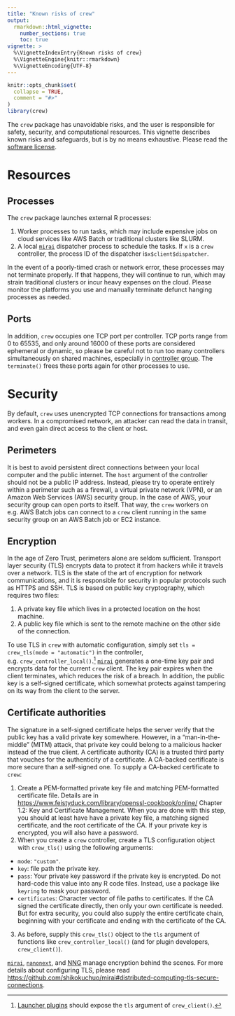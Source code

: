 ```yaml
---
title: "Known risks of crew"
output:
  rmarkdown::html_vignette:
    number_sections: true
    toc: true
vignette: >
  %\VignetteIndexEntry{Known risks of crew}
  %\VignetteEngine{knitr::rmarkdown}
  %\VignetteEncoding{UTF-8}
---
```


```r
knitr::opts_chunk$set(
  collapse = TRUE,
  comment = "#>"
)
library(crew)
```

The `crew` package has unavoidable risks, and the user is responsible for safety, security, and computational resources. This vignette describes known risks and safeguards, but is by no means exhaustive. Please read the [software license](https://wlandau.github.io/crew/LICENSE.html).

# Resources

## Processes

The `crew` package launches external R processes:

1. Worker processes to run tasks, which may include expensive jobs on cloud services like AWS Batch or traditional clusters like SLURM.
2. A local [`mirai`](https://github.com/shikokuchuo/mirai) dispatcher process to schedule the tasks. If `x` is a `crew` controller, the process ID of the dispatcher is`x$client$dispatcher`.

In the event of a poorly-timed crash or network error, these processes may not terminate properly. If that happens, they will continue to run, which may strain traditional clusters or incur heavy expenses on the cloud. Please monitor the platforms you use and manually terminate defunct hanging processes as needed.

## Ports

In addition, `crew` occupies one TCP port per controller. TCP ports range from 0 to 65535, and only around 16000 of these ports are considered ephemeral or dynamic, so please be careful not to run too many controllers simultaneously on shared machines, especially in [controller group](https://wlandau.github.io/crew/articles/groups.html). The `terminate()` frees these ports again for other processes to use.

# Security

By default, `crew` uses unencrypted TCP connections for transactions among workers. In a compromised network, an attacker can read the data in transit, and even gain direct access to the client or host.

## Perimeters

It is best to avoid persistent direct connections between your local computer and the public internet. The `host` argument of the controller should not be a public IP address. Instead, please try to operate entirely within a perimeter such as a firewall, a virtual private network (VPN), or an Amazon Web Services (AWS) security group. In the case of AWS, your security group can open ports to itself. That way, the `crew` workers on e.g. AWS Batch jobs can connect to a `crew` client running in the same security group on an AWS Batch job or EC2 instance.

## Encryption

In the age of Zero Trust, perimeters alone are seldom sufficient. Transport layer security (TLS) encrypts data to protect it from hackers while it travels over a network. TLS is the state of the art of encryption for network communications, and it is responsible for security in popular protocols such as HTTPS and SSH. TLS is based on public key cryptography, which requires two files:

1. A private key file which lives in a protected location on the host machine.
2. A public key file which is sent to the remote machine on the other side of the connection.

To use TLS in `crew` with automatic configuration, simply set `tls = crew_tls(mode = "automatic")` in the controller, e.g. `crew_controller_local()`.^[[Launcher plugins](https://wlandau.github.io/crew/articles/plugins.html) should expose the `tls` argument of `crew_client()`.] [`mirai`](https://github.com/shikokuchuo/mirai) generates a one-time key pair and encrypts data for the current `crew` client. The key pair expires when the client terminates, which reduces the risk of a breach. In addition, the public key is a self-signed certificate, which somewhat protects against tampering on its way from the client to the server.

## Certificate authorities

The signature in a self-signed certificate helps the server verify that the public key has a valid private key somewhere. However, in a "man-in-the-middle" (MITM) attack, that private key could belong to a malicious hacker instead of the true client. A certificate authority (CA) is a trusted third party that vouches for the authenticity of a certificate. A CA-backed certificate is more secure than a self-signed one. To supply a CA-backed certificate to `crew`: 

1. Create a PEM-formatted private key file and matching PEM-formatted certificate file. Details are in <https://www.feistyduck.com/library/openssl-cookbook/online/> Chapter 1.2: Key and Certificate Management. When you are done with this step, you should at least have have a private key file, a matching signed certificate, and the root certificate of the CA. If your private key is encrypted, you will also have a password.
2. When you create a `crew` controller, create a TLS configuration object with `crew_tls()` using the following arguments:
  * `mode`: `"custom"`.
  * `key`: file path the private key.
  * `pass`: Your private key password if the private key is encrypted. Do not hard-code this value into any R code files. Instead, use a package like `keyring` to mask your password.
  * `certificates`: Character vector of file paths to certificates. If the CA signed the certificate directly, then only your own certificate is needed. But for extra security, you could also supply the entire certificate chain, beginning with your certificate and ending with the certificate of the CA.
3. As before, supply this `crew_tls()` object to the `tls` argument of functions like `crew_controller_local()` (and for plugin developers, `crew_client()`).

[`mirai`](https://github.com/shikokuchuo/mirai),  [`nanonext`](https://github.com/shikokuchuo/nanonext), and [NNG](https://nng.nanomsg.org) manage encryption behind the scenes. For more details about configuring TLS, please read <https://github.com/shikokuchuo/mirai#distributed-computing-tls-secure-connections>.
